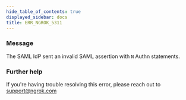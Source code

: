 ```yaml
---
hide_table_of_contents: true
displayed_sidebar: docs
title: ERR_NGROK_5311
---
```




### Message

The SAML IdP sent an invalid SAML assertion with `N` Authn statements.

<ErrorDetails error="err_ngrok_5311" />

### Further help

If you're having trouble resolving this error, please reach out to [support@ngrok.com](mailto:support@ngrok.com?subject=Help%20with%20ERR_NGROK_5311)
